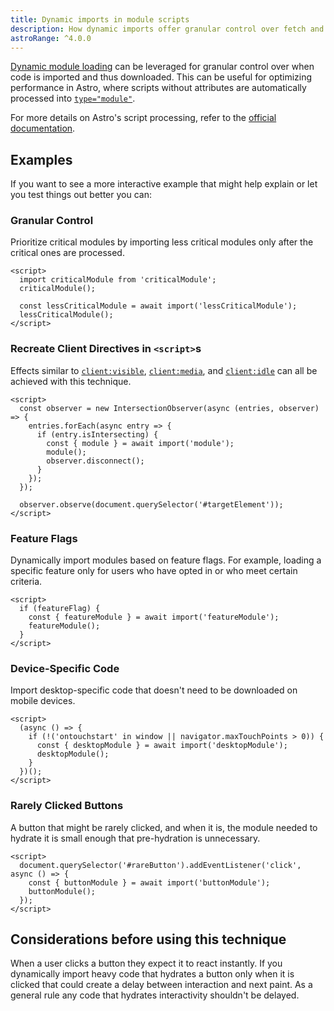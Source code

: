 ```yaml
---
title: Dynamic imports in module scripts
description: How dynamic imports offer granular control over fetch and execution order
astroRange: ^4.0.0
---
```


[Dynamic module loading](https://developer.mozilla.org/en-US/docs/Web/JavaScript/Guide/Modules#dynamic_module_loading) can be leveraged for granular control over when code is imported and thus downloaded. This can be useful for optimizing performance in Astro, where scripts without attributes are automatically processed into [`type="module"`](https://developer.mozilla.org/en-US/docs/Web/JavaScript/Guide/Modules).

For more details on Astro's script processing, refer to the [official documentation](https://docs.astro.build/en/guides/client-side-scripts/#script-processing).

## Examples

If you want to see a more interactive example that might help explain or let you test things out better you can: 

<ExampleLinks 
  stackblitzLink="https://stackblitz.com/github/astrolicious/astro-tips.dev/tree/main/examples/script-tag-dynamic-imports"
  githubLink="https://github.com/astrolicious/astro-tips.dev/tree/main/examples/script-tag-dynamic-imports"
/>

### Granular Control

Prioritize critical modules by importing less critical modules only after the critical ones are processed.

```astro
<script>
  import criticalModule from 'criticalModule';
  criticalModule();

  const lessCriticalModule = await import('lessCriticalModule');
  lessCriticalModule();
</script>
```

### Recreate Client Directives in `<script>`s

Effects similar to [`client:visible`](https://docs.astro.build/en/reference/directives-reference/#clientvisible), [`client:media`](https://docs.astro.build/en/reference/directives-reference/#clientmedia), and [`client:idle`](https://docs.astro.build/en/reference/directives-reference/#clientidle) can all be achieved with this technique.

```astro
<script>
  const observer = new IntersectionObserver(async (entries, observer) => {
    entries.forEach(async entry => {
      if (entry.isIntersecting) {
        const { module } = await import('module');
        module();
        observer.disconnect();
      }
    });
  });

  observer.observe(document.querySelector('#targetElement'));
</script>

```

### Feature Flags

Dynamically import modules based on feature flags. For example, loading a specific feature only for users who have opted in or who meet certain criteria.

```astro
<script>
  if (featureFlag) {
    const { featureModule } = await import('featureModule');
    featureModule();
  }
</script>
```

### Device-Specific Code

Import desktop-specific code that doesn't need to be downloaded on mobile devices.

```astro
<script>
  (async () => {
    if (!('ontouchstart' in window || navigator.maxTouchPoints > 0)) {
      const { desktopModule } = await import('desktopModule');
      desktopModule();
    }
  })();
</script>
```

### Rarely Clicked Buttons

A button that might be rarely clicked, and when it is, the module needed to hydrate it is small enough that pre-hydration is unnecessary.

```astro
<script>
  document.querySelector('#rareButton').addEventListener('click', async () => {
    const { buttonModule } = await import('buttonModule');
    buttonModule();
  });
</script>
```

## Considerations before using this technique

When a user clicks a button they expect it to react instantly. If you dynamically import heavy code that hydrates a button only when it is clicked that could create a delay between interaction and next paint. As a general rule any code that hydrates interactivity shouldn't be delayed.

